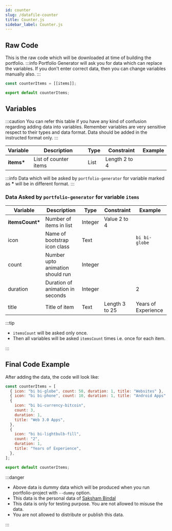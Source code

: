 ```yaml
---
id: counter
slug: /datafile-counter
title: Counter.js
sidebar_label: Counter.js
---
```


## Raw Code

This is the raw code which will be downloaded at time of building the portfolio.
:::info
Portfolio Generator will ask you for data which can replace the variables.
If you don&apos;t enter correct data, then you can change variables manually also.
:::

```js title=Data/Counter.js
const counterItems = [[items]];

export default counterItems;
```

## Variables

:::caution
You can refer this table if you have any kind of confusion regarding adding data into variables.
Remember variables are very sensitive respect to their types and data format.
Data should be added in the instructed format only.
:::

| Variable    | Description           | Type | Constraint    | Example |
| ----------- | --------------------- | ---- | ------------- | ------- |
| **items\*** | List of counter items | List | Length 2 to 4 |         |

:::info
Data which will be asked by `portfolio-generator` for variable marked as **\*** will be in different format.
:::

### Data Asked by `portfolio-generator` for variable `items`

| Variable         | Description                      | Type    | Constraint     | Example             |
| ---------------- | -------------------------------- | ------- | -------------- | ------------------- |
| **itemsCount\*** | Number of items in list          | Integer | Value 2 to 4   |                     |
| icon             | Name of bootstrap icon class     | Text    |                | `bi bi-globe`       |
| count            | Number upto animation should run | Integer |                |                     |
| duration         | Duration of animation in seconds | Integer |                | 2                   |
| title            | Title of item                    | Text    | Length 3 to 25 | Years of Experience |

:::tip

- `itemsCount` will be asked only once.
- Then all variables will be asked `itemsCount` times i.e. once for each item.

:::

## Final Code Example

After adding the data, the code will look like:

```js title=Data/Contact.js
const counterItems = [
  { icon: "bi bi-globe", count: 50, duration: 1, title: "Websites" },
  { icon: "bi bi-phone", count: 10, duration: 1, title: "Android Apps" },
  {
    icon: "bi bi-currency-bitcoin",
    count: 3,
    duration: 1,
    title: "Web 3.0 Apps",
  },
  {
    icon: "bi bi-lightbulb-fill",
    count: "2",
    duration: 1,
    title: "Years of Experience",
  },
];

export default counterItems;
```

:::danger

- Above data is dummy data which will be produced when you run portfolio-project with `--dummy` option.
- This data is the personal data of [Saksham Bindal](https://www.cybersaksham.co.in)
- This data is only for testing purpose. You are not allowed to misuse the data.
- You are not allowed to distribute or publish this data.

:::
